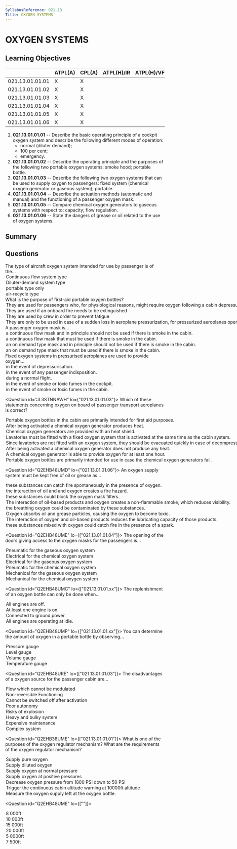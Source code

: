 ```yaml
---
SyllabusReference: 021.13
Title: OXYGEN SYSTEMS
---
```


# OXYGEN SYSTEMS

## Learning Objectives

|                 | ATPL(A) | CPL(A) | ATPL(H)/IR | ATPL(H)/VFR | CPL(H) | IR  | CBIR(A) |
| --------------- | ------- | ------ | ---------- | ----------- | ------ | --- | ------- |
| 021.13.01.01.01 | X       | X      |            |             |        |     |         |
| 021.13.01.01.02 | X       | X      |            |             |        |     |         |
| 021.13.01.01.03 | X       | X      |            |             |        |     |         |
| 021.13.01.01.04 | X       | X      |            |             |        |     |         |
| 021.13.01.01.05 | X       | X      |            |             |        |     |         |
| 021.13.01.01.06 | X       | X      |            |             |        |     |         |

1. **021.13.01.01.01** -- Describe the basic operating principle of a cockpit
   oxygen system and describe the following different modes of operation:
   - normal (diluter demand);
   - 100 per cent;
   - emergency.
2. **021.13.01.01.02** -- Describe the operating principle and the purposes of
   the following two portable oxygen systems: smoke hood; portable bottle.
3. **021.13.01.01.03** -- Describe the following two oxygen systems that can be
   used to supply oxygen to passengers: fixed system (chemical oxygen generator
   or gaseous system); portable.
4. **021.13.01.01.04** -- Describe the actuation methods (automatic and manual)
   and the functioning of a passenger oxygen mask.
5. **021.13.01.01.05** -- Compare chemical oxygen generators to gaseous systems
   with respect to: capacity; flow regulation.
6. **021.13.01.01.06** -- State the dangers of grease or oil related to the use
   of oxygen systems.

## Summary

## Questions

<Question id="JL3STNNAWE" lo="021.13.01.01.04">
  <Text variant="oneCorrect">
    The type of aircraft oxygen system intended for use by <Subject /> passenger
    is of the...
  </Text>
  <Option subject={[["passengers"]]}>Continuous flow system type</Option>
  <Option subject={[["flight crew"]]}>Diluter-demand system type</Option>
  <Option>portable type only</Option>
  <Option>air-recycle type</Option>
</Question>

<Question id="JL3STNNAWD" lo="021.13.01.01.03">
  <Text variant="oneCorrect">
    What is the purpose of first-aid portable oxygen bottles?
  </Text>
  <Option alwaysCorrect>
    They are used for passengers who, for physiological reasons, might require
    oxygen following a cabin depressurization.
  </Option>
  <Option>They are used if an onboard fire needs to be extinguished</Option>
  <Option>They are used by crew in order to prevent fatigue</Option>
  <Option>
    They are only to be used in case of a sudden loss in aeroplane
    pressurization, for pressurized aeroplanes operated at pressure altitudes of
    10000 ft and above
  </Option>
</Question>

<Question id="JL3STNNAWF" lo="021.13.01.01.03">
  <Text variant="oneCorrect">A passenger oxygen mask is...</Text>
  <Option
    alwaysCorrect
    why="a mixture of pure oxygen together with cabin air will be supplied, therefore it should not be used if there is smoke on the cabin."
  >
    a continuous flow mask and in principle should not be used if there is smoke
    in the cabin.
  </Option>
  <Option>
    a continuous flow mask that must be used if there is smoke in the cabin.
  </Option>
  <Option>
    an on demand type mask and in principle should not be used if there is smoke
    in the cabin.
  </Option>
  <Option>
    an on demand type mask that must be used if there is smoke in the cabin.
  </Option>
</Question>

<Question id="JL3STNNAWG" lo="021.13.01.01.03">
  <Text variant="multipleCorrect" select={6}>
    Fixed oxygen systems in pressurised aeroplanes are used to provide oxygen...
  </Text>
  <Option alwaysCorrect>in the event of depressurisation.</Option>
  <Option>in the event of any passenger indisposition.</Option>
  <Option>during a normal flight.</Option>
  <Option
    alwaysCorrect
    why="the cockpit oxygen system does not mix with cabin air, therefore it is suitable for use in case of smoke."
  >
    in the event of smoke or toxic fumes in the cockpit.
  </Option>
  <Option why="fixed oxygen systems in the cabin mix pure oxygen with cabin air, and are therefore inadequate in case of cabin smoke.">
    in the event of smoke or toxic fumes in the cabin.
  </Option>
</Question>

<Question id="JL3STNNAWH" lo={"021.13.01.01.03"}>
  <Text variant="oneCorrect">
    Which of these statements concerning oxygen on board of passenger transport
    aeroplanes is correct?
  </Text>
  <Option alwaysCorrect>
    Portable oxygen bottles in the cabin are primarily intended for first aid
    purposes.
  </Option>
  <Option alwaysCorrect>
    After being activated a chemical oxygen generator produces heat.
  </Option>
  <Option alwaysCorrect>
    Chemical oxygen generators are provided with an heat shield.
  </Option>
  <Option alwaysCorrect>
    Lavatories must be fitted with a fixed oxygen system that is activated at
    the same time as the cabin system.
  </Option>
  <Option why="lavatories must be equipped with an oxygen system as any other cabin location">
    Since lavatories are not fitted with an oxygen system, they should be
    evacuated quickly in case of decompression.
  </Option>
  <Option why="chemical generators heat up when activated">
    After being activated a chemical oxygen generator does not produce any heat.
  </Option>
  <Option why="chemical generators typically have a lifespan of less than 15 mins as they are intended to supply oxygen only during enough time to allow the aircraft to descend below 10.000ft">
    A chemical oxygen generator is able to provide oxygen for at least one hour.
  </Option>
  <Option why="their primary use is for first aid purposes.">
    Portable oxygen bottles are primarily intended for use in case the chemical
    oxygen generators fail.
  </Option>
</Question>

<Question id="Q2EHB48UMD" lo={"021.13.01.01.06"}>
  <Text variant="oneCorrect">
    An oxygen supply system must be kept free of oil or grease as...
  </Text>
  <Option
    alwaysCorrect
    why="Spontaneous in this case means 'without the need of a spark'"
  >
    these substances can catch fire spontaneously in the presence of oxygen.
  </Option>
  <Option alwaysCorrect>
    the interaction of oil and and oxygen creates a fire hazard.
  </Option>
  <Option>these substances could block the oxygen mask filters.</Option>
  <Option>
    The interaction of oil-based products and oxygen creates a non-flammable
    smoke, which reduces visibility.
  </Option>
  <Option>
    the breathing oxygen could be contaminated by these substances.
  </Option>
  <Option>
    Oxygen absorbs oil and grease particles, causing the oxygen to become toxic.
  </Option>
  <Option why="Although correct, maintaining good oil lubrication properties is not even close to a priority in an oxygen system.">
    The interaction of oxygen and oil-based products reduces the lubricating
    capacity of those products.
  </Option>
  <Option why="no spark is necessary. 100% oxygen is usually enough to ignite most combustible mixtures">
    these substances mixed with oxygen could catch fire in the presence of a
    spark.
  </Option>
</Question>

<Question id="Q2EHB48UME" lo={["021.13.01.01.04"]}>
  <Text variant="multipleCorrect" select={4}>
    The opening of the doors giving access to the oxygen masks for the
    passengers is...
  </Text>
  <Option subject={[[]]} key={1}>
    Pneumatic for the gaseous oxygen system
  </Option>
  <Option subject={[[]]} key={2}>
    Electrical for the chemical oxygen system
  </Option>
  <Option key={1}>Electrical for the gaseous oxygen system</Option>
  <Option key={2}>Pneumatic for the chemical oxygen system</Option>
  <Option key={1}>Mechanical for the gaseous oxygen system</Option>
  <Option key={2}>Mechanical for the chemical oxygen system</Option>
</Question>

<Question id="Q2EHB48UMC" lo={["021.13.01.01.xx"]}>
  <Text variant="oneCorrect">
    The replenishment of an oxygen bottle can only be done when...
  </Text>
  <Option
    alwaysCorrect
    why="To prevent accidental combustion of an oxygen rich environment, this dangerous operation must be done with engines off."
  >
    All engines are off.
  </Option>
  <Option>At least one engine is on.</Option>
  <Option>Connected to ground power.</Option>
  <Option>All engines are operating at idle.</Option>
</Question>

<Question id="Q2EHB48UMP" lo={["021.13.01.01.xx"]}>
  <Text variant="oneCorrect">
    You can determine the amount of oxygen in a portable bottle by observing...
  </Text>
  <Option subject={[[]]}>Pressure gauge</Option>
  <Option>Level gauge</Option>
  <Option>Volume gauge</Option>
  <Option>Temperature gauge</Option>
</Question>

<Question id="Q2EHB48URE" lo={["021.13.01.01.03"]}>
  <Text variant="multipleCorrect" select={5}>
    The disadvantages of a <Subject /> oxygen source for the passenger cabin
    are...
  </Text>
  <Option subject={[["chemical"]]}>Flow which cannot be modulated</Option>
  <Option subject={[["chemical"]]} key={1}>
    Non-reversible Functioning
  </Option>
  <Option subject={[["chemical"]]} key={1}>
    Cannot be switched off after activation
  </Option>
  <Option subject={[["chemical"]]}>Poor autonomy</Option>
  <Option why={["gaseous"]}>Risks of explosion</Option>
  <Option why={["gaseous"]}>Heavy and bulky system</Option>
  <Option why={["gaseous"]}>Expensive maintenance</Option>
  <Option why={["gaseous"]}>Complex system</Option>
</Question>

<Question id="Q2EHB38UME" lo={["021.13.01.01.01"]}>
  <Text variant="oneCorrect">
    What is one of the purposes of the oxygen regulator mechanism?
  </Text>
  <Text variant="multipleCorrect" select={5}>
    What are the requirements of the oxygen regulator mechanism?
  </Text>
  <Option subject={[[]]}>Supply pure oxygen</Option>
  <Option subject={[[]]}>Supply diluted oxygen</Option>
  <Option subject={[[]]}>Supply oxygen at normal pressure</Option>
  <Option subject={[[]]}>Supply oxygen at positive pressures</Option>
  <Option why="The regulator pressure intake is around 300 PSI. The Pressure must be dropped from around 1800 PSI, down to 300 PSI before entering the regulator">
    Decrease oxygen pressure from 1800 PSI down to 50 PSI
  </Option>
  <Option why="The regulator is just a mechanical device, and does not trigger any warnings">
    Trigger the continuous cabin altitude warning at 10000ft altitude
  </Option>
  <Option why="This is measure with a pressure measurement device.">
    Measure the oxygen supply left at the oxygen bottle.
  </Option>
</Question>

<Question id="Q2EHB48UME" lo={[""]}>
  <Text variant="oneCorrect">
    <Subject />
  </Text>
  <Option subject={[["An Alert"]]}>8 000ft</Option>
  <Option subject={[["Warning sounds"]]}>10 000ft</Option>
  <Option subject={[["Oxygen Mask drops"]]}>15 000ft</Option>
  <Option>20 000ft</Option>
  <Option>5 0000ft</Option>
  <Option>7 500ft</Option>
</Question>
